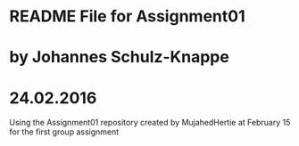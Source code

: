 ###############################
# README File for Assignment01
# by Johannes Schulz-Knappe
# 24.02.2016
###############################

Using the Assignment01 repository created by MujahedHertie at February 15 for the first group assignment


